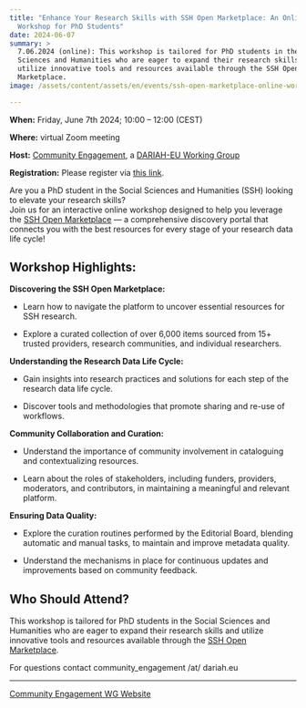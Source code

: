 ```yaml
---
title: "Enhance Your Research Skills with SSH Open Marketplace: An Online
  Workshop for PhD Students"
date: 2024-06-07
summary: >
  7.06.2024 (online): This workshop is tailored for PhD students in the Social
  Sciences and Humanities who are eager to expand their research skills and
  utilize innovative tools and resources available through the SSH Open
  Marketplace.
image: /assets/content/assets/en/events/ssh-open-marketplace-online-workshop-for-phd-students/image.png

---
```


**When:** Friday, June 7th 2024; 10:00 – 12:00 (CEST)

**Where:** virtual Zoom meeting

**Host:** [Community Engagement](https://dariahre.hypotheses.org/), a [DARIAH-EU Working Group](https://www.dariah.eu/activities/working-groups-list/)

**Registration:** Please register via [this link](https://docs.google.com/forms/d/e/1FAIpQLSeGx2sSOkSxyQhYMMAk8hIrM3Qrww5P9BFAg8Or57VndM_1xw/viewform).

Are you a PhD student in the Social Sciences and Humanities (SSH) looking to elevate your research skills?\
Join us for an interactive online workshop designed to help you leverage the [SSH Open Marketplace](https://marketplace.sshopencloud.eu/) — a comprehensive discovery portal that connects you with the best resources for every stage of your research data life cycle!

## Workshop Highlights:

**Discovering the SSH Open Marketplace:**

* Learn how to navigate the platform to uncover essential resources for SSH research.

- Explore a curated collection of over 6,000 items sourced from 15+ trusted providers, research communities, and individual researchers.

**Understanding the Research Data Life Cycle:**

* Gain insights into research practices and solutions for each step of the research data life cycle.

- Discover tools and methodologies that promote sharing and re-use of workflows.

**Community Collaboration and Curation:**

* Understand the importance of community involvement in cataloguing and contextualizing resources.

- Learn about the roles of stakeholders, including funders, providers, moderators, and contributors, in maintaining a meaningful and relevant platform.

**Ensuring Data Quality:**

* Explore the curation routines performed by the Editorial Board, blending automatic and manual tasks, to maintain and improve metadata quality.

- Understand the mechanisms in place for continuous updates and improvements based on community feedback.

## Who Should Attend?

This workshop is tailored for PhD students in the Social Sciences and Humanities who are eager to expand their research skills and utilize innovative tools and resources available through the [SSH Open Marketplace](https://marketplace.sshopencloud.eu/).

For questions contact community\_engagement /at/ dariah.eu

***

[Community Engagement WG Website](https://dariahre.hypotheses.org/1152)
